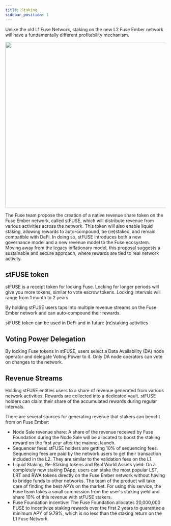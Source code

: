 ```yaml
---
title: Staking
sidebar_position: 1
---
```


Unlike the old L1 Fuse Network, staking on the new L2 Fuse Ember network will have a fundamentally different profitability mechanism.

<img src="/img/fuse-ember/staking.jpg" width="520" />

The Fuse team propose the creation of a native revenue share token on the Fuse Ember network, called stFUSE, which will distribute revenue from various activities across the network. This token will also enable liquid staking, allowing rewards to auto-compound, be (re)staked, and remain compatible with DeFi. In doing so, stFUSE introduces both a new governance model and a new revenue model to the Fuse ecosystem.
Moving away from the legacy inflationary model, this proposal suggests a sustainable and secure approach, where rewards are tied to real network activity.

## stFUSE token​

stFUSE is a receipt token for locking Fuse. Locking for longer periods will give you more tokens, similar to vote escrow tokens. Locking intervals will range from 1 month to 2 years.

By holding stFUSE users taps into multiple revenue streams on the Fuse Ember network and can auto-compound their rewards.

stFUSE token can be used in DeFi and in future (re)staking activities

## Voting Power Delegation​

By locking Fuse tokens in stFUSE, users select a Data Availability (DA) node operator and delegate Voting Power to it. Only DA node operators can vote on changes to the network.

## Revenue Streams​

Holding stFUSE entitles users to a share of revenue generated from various network activities. Rewards are collected into a dedicated vault. stFUSE holders can claim their share of the accumulated rewards during regular intervals.

There are several sources for generating revenue that stakers can benefit from on Fuse Ember:

- Node Sale revenue share: A share of the revenue received by Fuse Foundation during the Node Sale will be allocated to boost the staking reward on the first year after the mainnet launch.
- Sequencer fees: stFUSE holders are getting 10% of sequencing fees. Sequencing fees are paid by the network users to get their transaction included in the L2. They are similar to the validation fees on the L1.
- Liquid Staking, Re-Staking tokens and Real World Assets yield: On a completely new staking DApp, users can stake the most popular LST, LRT and RWA tokens directly on the Fuse Ember network without having to bridge funds to other networks. The team of the product will take care of finding the best APYs on the market. For using this service, the Fuse team takes a small commission from the user's staking yield and share 10% of this revenue with stFUSE stakers.
- Fuse Foundation incentive: The Fuse Foundation allocates 20,000,000 FUSE to incentivize staking rewards over the first 2 years to guarantee a minimum APY of 9.79%, which is no less than the staking return on the L1 Fuse Network.

